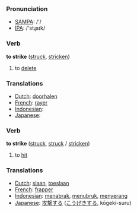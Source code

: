 === Pronunciation ===
*[[w:SAMPA|SAMPA]]: /'/
*[[w:IPA|IPA]]: /'stɻaɪk/

=== Verb ===

'''to strike''' ([[struck]], [[stricken]])

# to [[delete]]

=== Translations ===
*[[Dutch]]: [[doorhalen]]
*[[French]]: [[rayer]]
*[[Indonesian]]: [[]]
*[[Japanese]]: [[]]

=== Verb ===

'''to strike''' ([[struck]], [[struck]] / [[stricken]])

# to [[hit]]

=== Translations ===
*[[Dutch]]: [[slaan]], [[toeslaan]]
*[[French]]: [[frapper]]
*[[Indonesian]]: [[tabrak|menabrak]], [[tubruk|menubruk]], [[serang|menyerang]]
*[[Japanese]]: [[攻撃]]する ([[こうげき]]する, kōgeki-suru)